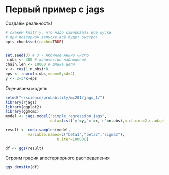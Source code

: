 # Первый пример с jags


Создаём реальность!
```r
# скажем knitr'у, что надо кэшировать все куски
# при повторном запуске всё будет быстро!
opts_chunk$set(cache=TRUE)


set.seed(3) # 3 - Любимое Анино число
n.obs <- 300 # количество наблюдений
chain.len <- 10000 # длина цепи
x <- cos(1:n.obs)*8
eps <- rnorm(n.obs,mean=0,sd=4)
y <- 2+3*x+eps
```

Оцениваем модель
```r
setwd("~/science/probability/mc201/jags_1/")
library(rjags)
library(ggplot2)
library(ggmcmc)
model <- jags.model("simple_regression.jags",
                    data=list('y'=y,'x'=x,'n'=n.obs),n.chains=2,n.adapt=1000)

result <- coda.samples(model,
          variable.names=c("beta1","beta2","sigma2"),
                       n.iter=100000)

df <- ggs(result)
```

Строим график апостериорного распределения
```r
ggs_density(df)
```










